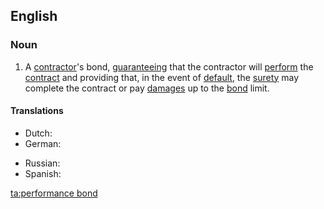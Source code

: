 ==English==

===Noun===
{{en-noun|head=[[performance]] [[bond]]}}

# {{context|legal|lang=en}} A [[contractor]]'s bond, [[guarantee]]ing that the contractor will [[perform]] the [[contract]] and providing that, in the event of [[default]], the [[surety]] may complete the contract or pay [[damages]] up to the [[bond]] limit.

====Translations====
{{trans-top|a contractor's bond}}
* Dutch: {{t-|nl|dwangsom|f}}
* German: {{t-|de|Erfüllungsgarantie|f}}
{{trans-mid}}
* Russian: {{t-|ru|гарантия исполнения обязательств|f|tr=garántija ispolnénija objazátel’stv}}
* Spanish: {{t-|es|fianza de cumplimiento|f}}
{{trans-bottom}}

[[ta:performance bond]]